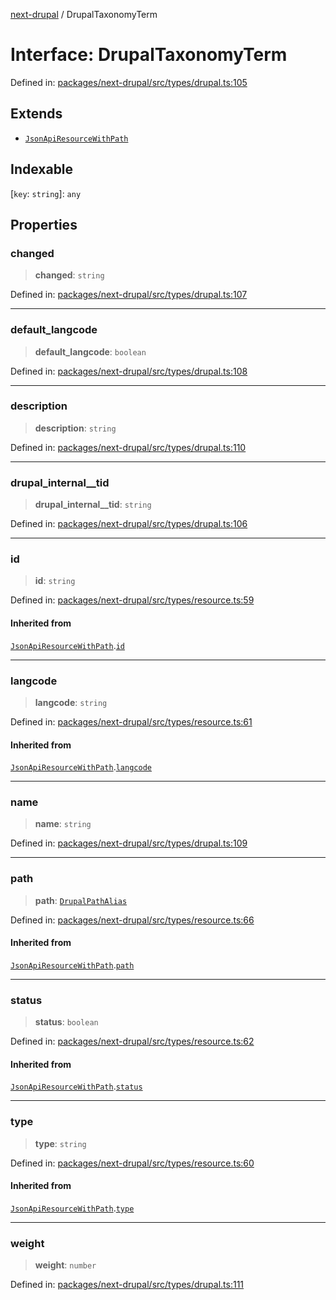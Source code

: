 [next-drupal](../globals.mdx) / DrupalTaxonomyTerm

# Interface: DrupalTaxonomyTerm

Defined in: [packages/next-drupal/src/types/drupal.ts:105](https://github.com/chapter-three/next-drupal/blob/f82409096888c944dd3eff45bf555062558ddd42/packages/next-drupal/src/types/drupal.ts#L105)

## Extends

- [`JsonApiResourceWithPath`](JsonApiResourceWithPath.mdx)

## Indexable

\[`key`: `string`\]: `any`

## Properties

### changed

> **changed**: `string`

Defined in: [packages/next-drupal/src/types/drupal.ts:107](https://github.com/chapter-three/next-drupal/blob/f82409096888c944dd3eff45bf555062558ddd42/packages/next-drupal/src/types/drupal.ts#L107)

---

### default_langcode

> **default_langcode**: `boolean`

Defined in: [packages/next-drupal/src/types/drupal.ts:108](https://github.com/chapter-three/next-drupal/blob/f82409096888c944dd3eff45bf555062558ddd42/packages/next-drupal/src/types/drupal.ts#L108)

---

### description

> **description**: `string`

Defined in: [packages/next-drupal/src/types/drupal.ts:110](https://github.com/chapter-three/next-drupal/blob/f82409096888c944dd3eff45bf555062558ddd42/packages/next-drupal/src/types/drupal.ts#L110)

---

### drupal_internal\_\_tid

> **drupal_internal\_\_tid**: `string`

Defined in: [packages/next-drupal/src/types/drupal.ts:106](https://github.com/chapter-three/next-drupal/blob/f82409096888c944dd3eff45bf555062558ddd42/packages/next-drupal/src/types/drupal.ts#L106)

---

### id

> **id**: `string`

Defined in: [packages/next-drupal/src/types/resource.ts:59](https://github.com/chapter-three/next-drupal/blob/f82409096888c944dd3eff45bf555062558ddd42/packages/next-drupal/src/types/resource.ts#L59)

#### Inherited from

[`JsonApiResourceWithPath`](JsonApiResourceWithPath.mdx).[`id`](JsonApiResourceWithPath.mdx#id)

---

### langcode

> **langcode**: `string`

Defined in: [packages/next-drupal/src/types/resource.ts:61](https://github.com/chapter-three/next-drupal/blob/f82409096888c944dd3eff45bf555062558ddd42/packages/next-drupal/src/types/resource.ts#L61)

#### Inherited from

[`JsonApiResourceWithPath`](JsonApiResourceWithPath.mdx).[`langcode`](JsonApiResourceWithPath.mdx#langcode)

---

### name

> **name**: `string`

Defined in: [packages/next-drupal/src/types/drupal.ts:109](https://github.com/chapter-three/next-drupal/blob/f82409096888c944dd3eff45bf555062558ddd42/packages/next-drupal/src/types/drupal.ts#L109)

---

### path

> **path**: [`DrupalPathAlias`](../type-aliases/DrupalPathAlias.mdx)

Defined in: [packages/next-drupal/src/types/resource.ts:66](https://github.com/chapter-three/next-drupal/blob/f82409096888c944dd3eff45bf555062558ddd42/packages/next-drupal/src/types/resource.ts#L66)

#### Inherited from

[`JsonApiResourceWithPath`](JsonApiResourceWithPath.mdx).[`path`](JsonApiResourceWithPath.mdx#path)

---

### status

> **status**: `boolean`

Defined in: [packages/next-drupal/src/types/resource.ts:62](https://github.com/chapter-three/next-drupal/blob/f82409096888c944dd3eff45bf555062558ddd42/packages/next-drupal/src/types/resource.ts#L62)

#### Inherited from

[`JsonApiResourceWithPath`](JsonApiResourceWithPath.mdx).[`status`](JsonApiResourceWithPath.mdx#status)

---

### type

> **type**: `string`

Defined in: [packages/next-drupal/src/types/resource.ts:60](https://github.com/chapter-three/next-drupal/blob/f82409096888c944dd3eff45bf555062558ddd42/packages/next-drupal/src/types/resource.ts#L60)

#### Inherited from

[`JsonApiResourceWithPath`](JsonApiResourceWithPath.mdx).[`type`](JsonApiResourceWithPath.mdx#type)

---

### weight

> **weight**: `number`

Defined in: [packages/next-drupal/src/types/drupal.ts:111](https://github.com/chapter-three/next-drupal/blob/f82409096888c944dd3eff45bf555062558ddd42/packages/next-drupal/src/types/drupal.ts#L111)
